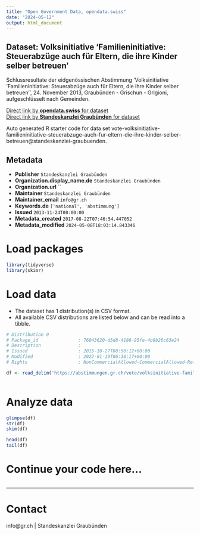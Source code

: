 ```yaml
---
title: "Open Government Data, opendata.swiss"
date: "2024-05-12"
output: html_document
---
```


## Dataset: Volksinitiative 'Familieninitiative: Steuerabzüge auch für Eltern, die ihre Kinder selber betreuen'

Schlussresultate der eidgenössischen Abstimmung 'Volksinitiative 'Familieninitiative: Steuerabzüge auch für Eltern, die ihre Kinder selber betreuen'', 24. November 2013, Graubünden - Grischun - Grigioni, aufgeschlüsselt nach Gemeinden.

[Direct link by **opendata.swiss** for dataset](https://opendata.swiss/de/dataset/volksinitiative-familieninitiative-steuerabzuge-auch-fur-eltern-die-ihre-kinder-selber-betreuen)<br>
[Direct link by **Standeskanzlei Graubünden** for dataset](https://abstimmungen.gr.ch/vote/volksinitiative-familieninitiative-steuerabzuge-auch-fur-eltern-die-ihre-kinder-selber-betreuen/data)

Auto generated R starter code for data set vote-volksinitiative-familieninitiative-steuerabzuge-auch-fur-eltern-die-ihre-kinder-selber-betreuen@standeskanzlei-graubuenden.

## Metadata

- **Publisher** `Standeskanzlei Graubünden`
- **Organization.display_name.de** `Standeskanzlei Graubünden`
- **Organization.url** ``
- **Maintainer** `Standeskanzlei Graubünden`
- **Maintainer_email** `info@gr.ch`
- **Keywords.de** `['national', 'abstimmung']`
- **Issued** `2013-11-24T00:00:00`
- **Metadata_created** `2017-08-22T07:46:54.447052`
- **Metadata_modified** `2024-05-08T18:03:14.843346`


# Load packages

```r

library(tidyverse)
library(skimr)

```

# Load data

-   The dataset has 1 distribution(s) in CSV format.
-   All available CSV distributions are listed below and can be read into a tibble.

```r

# Distribution 0
# Package_id               : 76043620-d5d8-4186-95fe-4b8b26c63e24
# Description              : 
# Issued                   : 2015-10-27T08:50:12+00:00
# Modified                 : 2022-01-19T06:36:17+00:00
# Rights                   : NonCommercialAllowed-CommercialAllowed-ReferenceRequired

df <- read_delim('https://abstimmungen.gr.ch/vote/volksinitiative-familieninitiative-steuerabzuge-auch-fur-eltern-die-ihre-kinder-selber-betreuen/data-csv')



```

# Analyze data

```r

glimpse(df)
str(df)
skim(df)

head(df)
tail(df)

```

# Continue your code here...

```r

```

------------------------------------------------------------------------

# Contact

info@gr.ch | Standeskanzlei Graubünden
